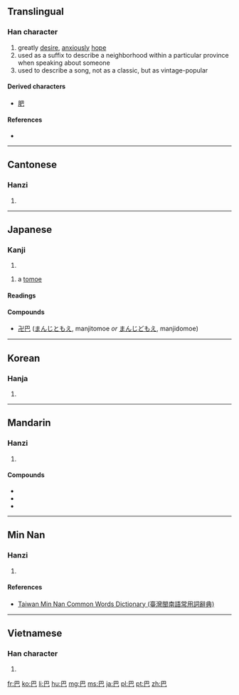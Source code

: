 {{also|色|笆|邑}}
==Translingual==

===Han character===
{{Han char|rn=49|rad=己|as=01|sn=4|four=7771<sub>7</sub>|canj=日山 (AU)|ids=⿴[[巳]][[丨]]}}

# greatly [[desire]], [[anxious]]ly [[hope]]
# used as a suffix to describe a neighborhood within a particular province when speaking about someone
# used to describe a song, not as a classic, but as vintage-popular

====Derived characters====
* [[肥]]

====References====
* {{Han ref|kx=0327.010|dkj=08745|dj=0631.020|hdz=20985.010|uh=5DF4|ud=24052|bh=A4DA|bd=42202}}

----

==Cantonese==

===Hanzi===
{{yue-hanzi|jyut=[[baa1]]|y=ba1}}

# {{defn|lang=yue|sort=己01}}

----

==Japanese==
{{wikipedia|巴|lang=ja}}

===Kanji===
{{ja-kanji|grade=n|rs=己01}}

# {{defn|lang=ja|sort=己01}}

#  a [[tomoe]]

====Readings====
{{ja-readings
   | on    = [[は]] (ha) 
   | kun   = [[ともえ]] (tomoe), [[しゑと]] (shiweto)
}}

====Compounds====
* [[卍巴]] ([[まんじともえ]], manjitomoe ''or'' [[まんじどもえ]], manjidomoe)
----

==Korean==

===Hanja===
{{ko-hanja|hangeul=파|rv=pa|mr=p'a}}

# {{defn|lang=ko|sort=己01}}

----

==Mandarin==

===Hanzi===
{{cmn-hanzi|pin=[[bā]] ([[ba1]])|wg=pa<sup>1</sup>}}

# {{defn|lang=cmn|sort=己01}}

====Compounds====
* {{l|cmn|巴基斯坦|tr=Bājīsītǎn||Pakistan}}
* {{l|cmn|丹巴|tr=Dānbā}}
* {{l|cmn|尾巴|tr=wěibā}}

----

==Min Nan==

===Hanzi===
{{nan-hanzi|tlpa=[[pa]] (pa<sup>1</sup>)}}

# {{defn|lang=nan|sort=己01}}

====References====
*[http://twblg.dict.edu.tw/holodict_new/index.html Taiwan Min Nan Common Words Dictionary (臺灣閩南語常用詞辭典)]

----

==Vietnamese==

===Han character===
{{vi-hantu|[[ba]], [[bơ]], [[va]]|rs=己01}}

# {{defn|lang=vi|sort=己01}}

[[fr:巴]]
[[ko:巴]]
[[li:巴]]
[[hu:巴]]
[[mg:巴]]
[[ms:巴]]
[[ja:巴]]
[[pl:巴]]
[[pt:巴]]
[[zh:巴]]